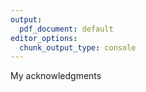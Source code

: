 ```yaml
---
output:
  pdf_document: default
editor_options:
  chunk_output_type: console
---
```


My acknowledgments
